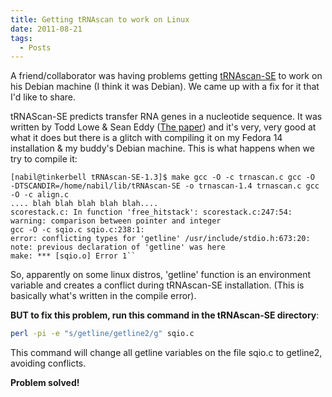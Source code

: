 ```yaml
---
title: Getting tRNAscan to work on Linux
date: 2011-08-21
tags:
  - Posts
---
```

A friend/collaborator was having problems getting
[tRNAscan-SE](http://lowelab.ucsc.edu/tRNAscan-SE/) to work on his
Debian machine (I think it was Debian). We came up with a fix for it
that I'd like to share.

tRNAScan-SE predicts transfer RNA genes in a nucleotide sequence. It was
written by Todd Lowe & Sean Eddy ([The
paper](http://nar.oxfordjournals.org/content/25/5/0955)) and it's very,
very good at what it does but there is a glitch with compiling it on my
Fedora 14 installation & my buddy's Debian machine. This is what happens
when we try to compile it:

```
[nabil@tinkerbell tRNAscan-SE-1.3]$ make gcc -O -c trnascan.c gcc -O 
-DTSCANDIR=/home/nabil/lib/tRNAscan-SE -o trnascan-1.4 trnascan.c gcc 
-O -c align.c  
.... blah blah blah blah blah.... 
scorestack.c: In function 'free_hitstack': scorestack.c:247:54: 
warning: comparison between pointer and integer 
gcc -O -c sqio.c sqio.c:238:1: 
error: conflicting types for 'getline' /usr/include/stdio.h:673:20: 
note: previous declaration of 'getline' was here 
make: *** [sqio.o] Error 1``
```

So, apparently on some linux distros, 'getline' function is an
environment variable and creates a conflict during tRNAscan-SE
installation. (This is basically what's written in the compile error).

**BUT to fix this problem, run this command in the tRNAscan-SE
directory**:

```bash
perl -pi -e "s/getline/getline2/g" sqio.c
```

This command will change all getline variables on the file sqio.c to
getline2, avoiding conflicts.

**Problem solved\!**
